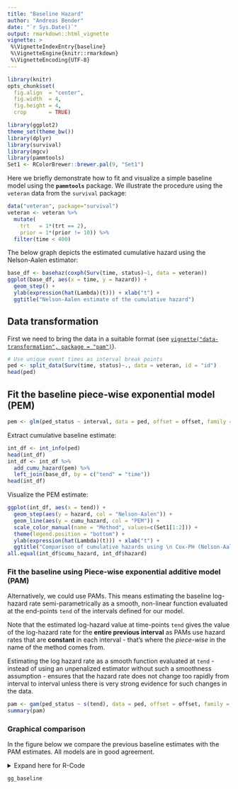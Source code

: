 ```yaml
---
title: "Baseline Hazard"
author: "Andreas Bender"
date: "`r Sys.Date()`"
output: rmarkdown::html_vignette
vignette: >
 %\VignetteIndexEntry{baseline}
 %\VignetteEngine{knitr::rmarkdown}
 %\VignetteEncoding{UTF-8}
---
```


```r
library(knitr)
opts_chunk$set(
  fig.align  = "center",
  fig.width  = 4,
  fig.height = 4,
  crop       = TRUE)
```


```r
library(ggplot2)
theme_set(theme_bw())
library(dplyr)
library(survival)
library(mgcv)
library(pammtools)
Set1 <- RColorBrewer::brewer.pal(9, "Set1")
```


Here we briefly demonstrate how to fit and visualize a simple
baseline model using the **`pammtools`** package.
We illustrate the procedure using the `veteran` data from the
`survival` package:

```r
data("veteran", package="survival")
veteran <- veteran %>%
  mutate(
    trt   = 1*(trt == 2),
    prior = 1*(prior != 10)) %>%
  filter(time < 400)
```

The below graph depicts the estimated cumulative hazard using the
Nelson-Aalen estimator:


```r
base_df <- basehaz(coxph(Surv(time, status)~1, data = veteran))
ggplot(base_df, aes(x = time, y = hazard)) +
  geom_step() +
  ylab(expression(hat(Lambda)(t))) + xlab("t") +
  ggtitle("Nelson-Aalen estimate of the cumulative hazard")
```


## Data transformation
First we need to bring the data in a suitable format
(see [`vignette("data-transformation", package = "pam")`](data-transformation.html)).

```r
# Use unique event times as interval break points
ped <- split_data(Surv(time, status)~., data = veteran, id = "id")
head(ped)
```

## Fit the baseline piece-wise exponential model (PEM)
```r
pem <- glm(ped_status ~ interval, data = ped, offset = offset, family = poisson())
```

Extract cumulative baseline estimate:

```r
int_df <- int_info(ped)
head(int_df)
int_df <- int_df %>%
  add_cumu_hazard(pem) %>%
  left_join(base_df, by = c("tend" = "time"))
head(int_df)
```

Visualize the PEM estimate:

```r
ggplot(int_df, aes(x = tend)) +
  geom_step(aes(y = hazard, col = "Nelson-Aalen")) +
  geom_line(aes(y = cumu_hazard, col = "PEM")) +
  scale_color_manual(name = "Method", values=c(Set1[1:2])) +
  theme(legend.position = "bottom") +
  ylab(expression(hat(Lambda)(t))) + xlab("t") +
  ggtitle("Comparison of cumulative hazards using \n Cox-PH (Nelson-Aalen) vs. PEM")
all.equal(int_df$cumu_hazard, int_df$hazard)
```

### Fit the baseline using Piece-wise exponential additive model (PAM)

Alternatively, we could use PAMs. This means estimating the baseline log-hazard
rate semi-parametrically as a smooth, non-linear function evaluated at the
end-points `tend` of the intervals defined for our model.

Note that the estimated log-hazard value at time-points `tend` gives the value
of the log-hazard rate for the **entire previous interval** as PAMs use hazard
rates that are **constant** in each interval - that's where the *piece-wise* in
the name of the method comes from.

Estimating the log hazard rate as a smooth function evaluated at `tend` -
instead of using an unpenalized estimator without such a smoothness assumption -
ensures that the hazard rate does not change too rapidly from interval to
interval unless there is very strong evidence for such changes in the data.

```r
pam <- gam(ped_status ~ s(tend), data = ped, offset = offset, family = poisson())
summary(pam)
```

### Graphical comparison

In the figure below we compare the previous baseline estimates with the
PAM estimates. All models are in good agreement.

<details>
  <summary>Expand here for R-Code</summary>

```r
int_df$pamhaz <- predict(pam, newdata = int_df, type = "response")
int_df <- int_df %>% mutate(pamch = cumsum(pamhaz * intlen))

gg_baseline <- ggplot(int_df, aes(x = tend)) +
  # geom_ribbon(aes(ymin=cumu_lower, ymax=cumu_upper), alpha=0.2) +
  geom_step(aes(y = hazard,    col = "Nelson-Aalen"), lty = 2) +
  geom_line(aes(y = cumu_hazard, col = "PEM")) +
  geom_line(aes(y = pamch,     col = "PAM")) +
  scale_color_manual(
    name   = "Method",
    values = c("PEM" = Set1[2],"PAM" = 1,"Nelson-Aalen" = Set1[1])) +
  theme(legend.position = "bottom") +
  ylab(expression(hat(Lambda)(t))) + xlab("t") +
  ggtitle(paste0("Comparison of cumulative hazards using\n",
    "Cox-PH (Nelson-Aalen) vs. PEM vs. PAM"))
```

</details>

```r
gg_baseline
```
